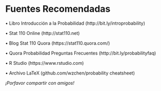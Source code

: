 # Fuentes Recomendadas {#fuentes}


$\bullet$ Libro Introducción a la Probabilidad (http://bit.ly/introprobability)

$\bullet$ Stat 110 Online (http://stat110.net)

$\bullet$ Blog Stat 110 Quora (https://stat110.quora.com/)

$\bullet$ Quora Probabilidad Preguntas Frecuentes (http://bit.ly/probabilityfaq)

$\bullet$ R Studio (https://www.rstudio.com)

$\bullet$ Archivo LaTeX (github.com/wzchen/probability cheatsheet)

$\textit{¡Porfavor compartir con amigos!}$
